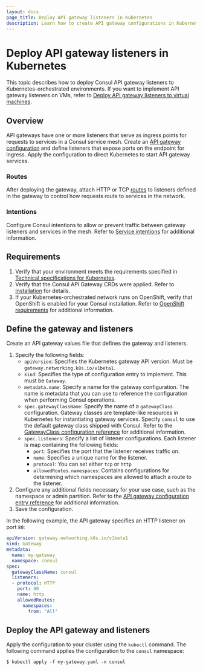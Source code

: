 ```yaml
---
layout: docs
page_title: Deploy API gateway listeners in Kubernetes
description: Learn how to create API gateway configurations in Kubernetes that enable you to instantiate gateway instances.
---
```


# Deploy API gateway listeners in Kubernetes

This topic describes how to deploy Consul API gateway listeners to Kubernetes-orchestrated environments. If you want to implement API gateway listeners on VMs, refer to [Deploy API gateway listeners to virtual machines](/consul/docs/access/api-gateway/deploy-listener/vms).

## Overview

API gateways have one or more listeners that serve as ingress points for requests to services in a Consul service mesh. Create an [API gateway configuration](/consul/docs/reference/k8s/api-gateway/gateway) and define listeners that expose ports on the endpoint for ingress. Apply the configuration to direct Kubernetes to start API gateway services.

### Routes

After deploying the gateway, attach HTTP or TCP [routes](/consul/docs/references/k8s/api-gateway/routes) to listeners defined in the gateway to control how requests route to services in the network.

### Intentions

Configure Consul intentions to allow or prevent traffic between gateway listeners and services in the mesh. Refer to [Service intentions](/consul/docs/secure-mesh/intentions) for additional information.


## Requirements

1. Verify that your environment meets the requirements specified in [Technical specifications for Kubernetes](/consul/docs/access/api-gateway/tech-specs).
1. Verify that the Consul API Gateway CRDs were applied. Refer to [Installation](/consul/docs/access/api-gateway/install) for details.
1. If your Kubernetes-orchestrated network runs on OpenShift, verify that OpenShift is enabled for your Consul installation. Refer to [OpenShift requirements](/consul/docs/access/api-gateway/tech-specs#openshift-requirements) for additional information.

## Define the gateway and listeners

Create an API gateway values file that defines the gateway and listeners.

1. Specify the following fields:
    - `apiVersion`: Specifies the Kubernetes gateway API version. Must be `gateway.networking.k8s.io/v1beta1`.
    - `kind`: Specifies the type of configuration entry to implement. This must be `Gateway`.
    - `metadata.name`:  Specify a name for the gateway configuration. The name is metadata that you can use to reference the configuration when performing Consul operations.
    - `spec.gatewayClassName`:  Specify the name of a `gatewayClass` configuration. Gateway classes are template-like resources in Kubernetes for instantiating gateway services. Specify `consul` to use the default gateway class shipped with Consul. Refer to the [GatewayClass configuration reference](/consul/docs/reference/k8s/api-gateway/gatewayclass) for additional information.
    - `spec.listeners`: Specify a list of listener configurations. Each listener is map containing the following fields:
        - `port`: Specifies the port that the listener receives traffic on.
        - `name`: Specifies a unique name for the listener.
        - `protocol`: You can set either `tcp` or `http`
        - `allowedRoutes.namespaces`: Contains configurations for determining which namespaces are allowed to attach a route to the listener.
1. Configure any additional fields necessary for your use case, such as the namespace or admin partition. Refer to the [API gateway configuration entry reference](/consul/docs/reference/k8s/api-gateway/gateway) for additional information.
1. Save the configuration.

In the following example, the API gateway specifies an HTTP listener on port `80`:

```yaml
apiVersion: gateway.networking.k8s.io/v1beta1
kind: Gateway
metadata:
  name: my-gateway
  namespace: consul
spec:
  gatewayClassName: consul
  listeners:
  - protocol: HTTP
    port: 80
    name: http
    allowedRoutes:
      namespaces:
        from: "All"
```


## Deploy the API gateway and listeners

Apply the configuration to your cluster using the `kubectl` command. The following command applies the configuration to the `consul` namespace:

```shell-session
$ kubectl apply -f my-gateway.yaml -n consul
```